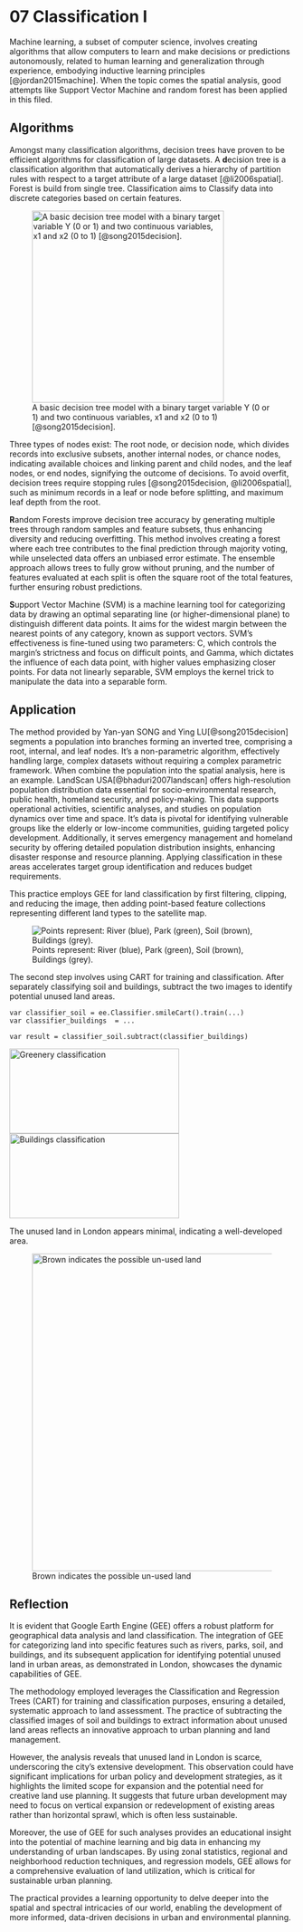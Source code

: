 # 07 Classification I

Machine learning, a subset of computer science, involves creating algorithms that allow computers to learn and make decisions or predictions autonomously, related to human learning and generalization through experience, embodying inductive learning principles [@jordan2015machine]. When the topic comes the spatial analysis, good attempts like Support Vector Machine and random forest has been applied in this filed.

## Algorithms

Amongst many classification algorithms, decision trees have proven to be efficient algorithms for classification of large datasets. A **d**ecision tree is a classification algorithm that automatically derives a hierarchy of partition rules with respect to a target attribute of a large dataset [@li2006spatial]. Forest is build from single tree. Classification aims to Classify data into discrete categories based on certain features.

![A basic decision tree model with a binary target variable Y (0 or 1) and two continuous variables, x1 and x2 (0 to 1) [@song2015decision].](asset/image/week07/tree.jpg){fig-align="center" width="339"}

Three types of nodes exist: The root node, or decision node, which divides records into exclusive subsets, another internal nodes, or chance nodes, indicating available choices and linking parent and child nodes, and the leaf nodes, or end nodes, signifying the outcome of decisions. To avoid overfit, decision trees require stopping rules [@song2015decision, @li2006spatial], such as minimum records in a leaf or node before splitting, and maximum leaf depth from the root.

**R**andom Forests improve decision tree accuracy by generating multiple trees through random samples and feature subsets, thus enhancing diversity and reducing overfitting. This method involves creating a forest where each tree contributes to the final prediction through majority voting, while unselected data offers an unbiased error estimate. The ensemble approach allows trees to fully grow without pruning, and the number of features evaluated at each split is often the square root of the total features, further ensuring robust predictions.

**S**upport Vector Machine (SVM) is a machine learning tool for categorizing data by drawing an optimal separating line (or higher-dimensional plane) to distinguish different data points. It aims for the widest margin between the nearest points of any category, known as support vectors. SVM's effectiveness is fine-tuned using two parameters: C, which controls the margin's strictness and focus on difficult points, and Gamma, which dictates the influence of each data point, with higher values emphasizing closer points. For data not linearly separable, SVM employs the kernel trick to manipulate the data into a separable form.

## Application

The method provided by Yan-yan SONG and Ying LU[@song2015decision] segments a population into branches forming an inverted tree, comprising a root, internal, and leaf nodes. It's a non-parametric algorithm, effectively handling large, complex datasets without requiring a complex parametric framework. When combine the population into the spatial analysis, here is an example. LandScan USA[@bhaduri2007landscan] offers high-resolution population distribution data essential for socio-environmental research, public health, homeland security, and policy-making. This data supports operational activities, scientific analyses, and studies on population dynamics over time and space. It's data is pivotal for identifying vulnerable groups like the elderly or low-income communities, guiding targeted policy development. Additionally, it serves emergency management and homeland security by offering detailed population distribution insights, enhancing disaster response and resource planning. Applying classification in these areas accelerates target group identification and reduces budget requirements.

This practice employs GEE for land classification by first filtering, clipping, and reducing the image, then adding point-based feature collections representing different land types to the satellite map.

![Points represent: River (blue), Park (green), Soil (brown), Buildings (grey).](asset/screenshot/week07/points.png){fig-align="center"}

The second step involves using CART for training and classification. After separately classifying soil and buildings, subtract the two images to identify potential unused land areas.

```         
var classifier_soil = ee.Classifier.smileCart().train(...)
var classifier_buildings  = ...

var result = classifier_soil.subtract(classifier_buildings)
```

![Greenery classification](asset/screenshot/week07/much_better.png){width="300" height="150"} ![Buildings classification](asset/screenshot/week07/Builds_Parks.png){fig-align="right" width="300" height="150"}

The unused land in London appears minimal, indicating a well-developed area.

![Brown indicates the possible un-used land](asset/screenshot/week07/result.png){width="561"}

## Reflection

It is evident that Google Earth Engine (GEE) offers a robust platform for geographical data analysis and land classification. The integration of GEE for categorizing land into specific features such as rivers, parks, soil, and buildings, and its subsequent application for identifying potential unused land in urban areas, as demonstrated in London, showcases the dynamic capabilities of GEE.

The methodology employed leverages the Classification and Regression Trees (CART) for training and classification purposes, ensuring a detailed, systematic approach to land assessment. The practice of subtracting the classified images of soil and buildings to extract information about unused land areas reflects an innovative approach to urban planning and land management.

However, the analysis reveals that unused land in London is scarce, underscoring the city's extensive development. This observation could have significant implications for urban policy and development strategies, as it highlights the limited scope for expansion and the potential need for creative land use planning. It suggests that future urban development may need to focus on vertical expansion or redevelopment of existing areas rather than horizontal sprawl, which is often less sustainable.

Moreover, the use of GEE for such analyses provides an educational insight into the potential of machine learning and big data in enhancing my understanding of urban landscapes. By using zonal statistics, regional and neighborhood reduction techniques, and regression models, GEE allows for a comprehensive evaluation of land utilization, which is critical for sustainable urban planning.

The practical provides a learning opportunity to delve deeper into the spatial and spectral intricacies of our world, enabling the development of more informed, data-driven decisions in urban and environmental planning.